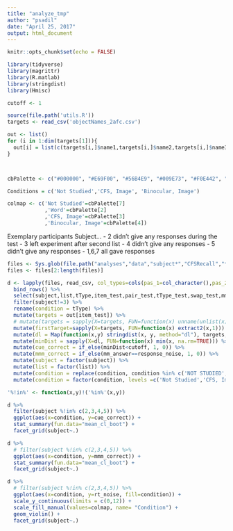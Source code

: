 ```yaml
---
title: "analyze_tmp"
author: "psadil"
date: "April 25, 2017"
output: html_document
---
```


```r
knitr::opts_chunk$set(echo = FALSE)

library(tidyverse)
library(magrittr)
library(R.matlab)
library(stringdist)
library(Hmisc)

cutoff <- 1

source(file.path('utils.R'))
targets <- read_csv('objectNames_2afc.csv') 

out <- list()
for (i in 1:dim(targets[1])){
  out[i] = list(c(targets[i,]$name1,targets[i,]$name2,targets[i,]$name3,targets[i,]$name4,targets[i,]$name5,targets[i,]$name6,targets[i,]$name7,targets[i,]$name8,targets[i,]$name9,targets[i,]$name10))
}



cbPalette <- c("#000000", "#E69F00", "#56B4E9", "#009E73", "#F0E442", "#0072B2", "#D55E00", "#CC79A7")

Conditions = c('Not Studied','CFS, Image', 'Binocular, Image')

colmap <- c('Not Studied'=cbPalette[7]
            ,'Word'=cbPalette[2]
            ,'CFS, Image'=cbPalette[3]
            ,'Binocular, Image'=cbPalette[4])

```

Exemplary participants
Subject...
 - 2 didn't give any responses during the test
 - 3 left experiment after second list
 - 4 didn't give any responses
 - 5 didn't give any responses
 - 1,6,7 all gave responses





```r



files <- Sys.glob(file.path("analyses","data","subject*","CFSRecall","*.csv"))
files <- files[2:length(files)]

d <- lapply(files, read_csv, col_types=cols(pas_1=col_character(),pas_2=col_character())) %>% 
  bind_rows() %>%
  select(subject,list,tType,item_test,pair_test,tType_test,swap_test,mm_answer,response_cue,response_noise,rt_noise) %>%
  filter(subject!=3) %>%
  rename(condition = tType) %>%
  mutate(targets = out[item_test]) %>%
  # mutate(targets = sapply(X=targets, FUN=function(x) unname(unlist(x)))) %>%
  mutate(firstTarget=sapply(X=targets, FUN=function(x) extract2(x,1))) %>%
  mutate(dl = Map(function(x,y) stringdist(x, y, method="dl"), targets, response_cue)) %>%
  mutate(minDist = sapply(X=dl, FUN=function(x) min(x, na.rm=TRUE))) %>%
  mutate(cue_correct = if_else(minDist<cutoff, 1, 0)) %>%
  mutate(mmm_correct = if_else(mm_answer==response_noise, 1, 0)) %>%
  mutate(subject = factor(subject)) %>%
  mutate(list = factor(list)) %>%
  mutate(condition = replace(condition, condition %in% c('NOT STUDIED','CFS','BINOCULAR'), c('Not Studied','CFS, Image', 'Binocular, Image'))) %>%
  mutate(condition = factor(condition, levels =c('Not Studied','CFS, Image','Binocular, Image')))


```

```r

'%!in%' <- function(x,y)!('%in%'(x,y))

d %>%
  filter(subject %!in% c(2,3,4,5)) %>%
  ggplot(aes(x=condition, y=cue_correct)) +
  stat_summary(fun.data="mean_cl_boot") +
  facet_grid(subject~.)


```

```r

d %>%
  # filter(subject %!in% c(2,3,4,5)) %>%
  ggplot(aes(x=condition, y=mmm_correct)) +
  stat_summary(fun.data="mean_cl_boot") +
  facet_grid(subject~.)

```

```r

d %>%
  # filter(subject %!in% c(2,3,4,5)) %>%
  ggplot(aes(x=condition, y=rt_noise, fill=condition)) +
  scale_y_continuous(limits = c(0,12)) +
  scale_fill_manual(values=colmap, name= "Condition") +
  geom_violin() +
  facet_grid(subject~.)

```

